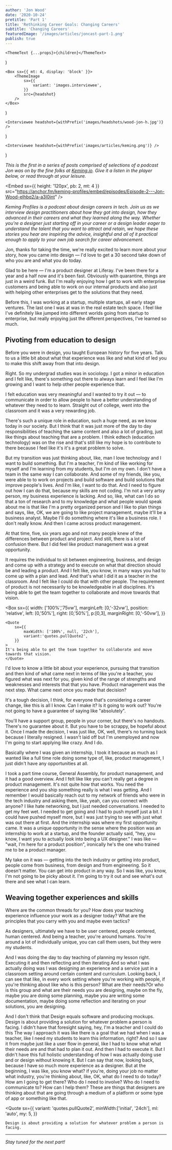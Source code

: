 ```yaml
---
author: 'Jon Wood'
date: '2020-10-24'
pretitle: 'Part 1'
title: 'Rethinking Career Goals: Changing Careers'
subtitle: 'Changing Careers'
featuredImage: '/images/articles/joncast-part-1.png'
publish: true
---
```



	<ThemeText {...props}>{children}</ThemeText>
)

	<Box sx={{ mt: 4, display: 'block' }}>
		<ThemeImage
			sx={{
				variant: 'images.interviewee',
			}}
			src={headshot}
		/>
	</Box>
)

	<Interviewee headshot={withPrefix('images/headshots/wood-jon-h.jpg')} />
)

	<Interviewee headshot={withPrefix('images/articles/keming.png')} />
)

_This is the first in a series of posts comprised of selections of a podcast Jon was on by the fine folks at [Keming.io](https://www.keming.io/profiles/). Give it a listen in the player below, or read through at your leisure._

<Embed
	sx={{ height: '120px', pb: 2, mt: 4 }}
	src="https://anchor.fm/keming-profiles/embed/episodes/Episode-2---Jon-Wood-elhbq2/a-a3l0int"
/>

_Keming Profiles is a podcast about design careers in tech. Join us as we interview design practitioners about how they got into design, how they advanced in their careers and what they learned along the way. Whether you're a designer just starting off in your career or a design leader eager to understand the talent that you want to attract and retain, we hope these stories you hear are inspiring the advice, insightful and all of it practical enough to apply to your own job search for career advancement._

<Keming />

Jon, thanks for taking the time, we're really excited to learn more about your story, how you came into design — I'd love to get a 30 second take down of who you are and what you do today.

<Jon />

Glad to be here — I'm a product designer at Liferay. I've been there for a year and a half now and it's been fast. Obviously with quarantine, things are just in a weird funk. But I'm really enjoying how I get to work with enterprise customers and being able to work on our internal products and also just with helping other enterprises get to the solutions that they need.

Before this, I was working at a startup, multiple startups, all early stage ventures. The last one I was at was in the real estate tech space. I feel like I've definitely like jumped into different worlds going from startup to enterprise, but really enjoying just the different perspectives, I've learned so much.

## Pivoting from education to design

<Keming />

Before you were in design, you taught European history for five years. Talk to us a little bit about what that experience was like and what kind of led you to make this shift away from that into design.

<Jon />

Right. So my undergrad studies was in sociology. I got a minor in education and I felt like, there's something out there to always learn and I feel like I'm growing and I want to help other people experience that.

I felt education was very meaningful and I wanted to try it out — to communicate in order to allow people to have a better understanding of whatever they need to to learn. Straight out of college, went into the classroom and it was a very rewarding job.

There's such a unique role in education, such a huge need, as we know today in our society. But I think that it was just more of the day to day responsibilities of teaching the same content and also a lot of grading, just like things about teaching that are a problem. I think edtech (education technology) was on the rise and that's still like my hope is to contribute to there because I feel like it's it's a great problem to solve.

But my transition was just thinking about, like, man I love technology and I want to build something. But I'm a teacher, I'm kind of like working for myself and I'm learning from my students, but I'm on my own. I don't have a team in the same way I can collaborate. And some of my friends, like you, were able to to work on projects and build software and build solutions that improve people's lives. And I'm like, I want to do that. And I need to figure out how I can do that, because my skills are not coding. I'm not a very artsy person, my business experience is lacking. And so, like, what can I do so that a ton of research and to my knowledge and what people would speak about me is that like I'm a pretty organized person and I like to plan things and says, like, OK, we are going to like project management, maybe it'll be a business analyst. Maybe I'll do something where it's like a business role. I don't really know. And then I came across product management.

At that time, five, six years ago and not many people knew of the differences between product and project. And still, there is a lot of confusion there. But I did feel like product management was a great opportunity.

It requires the individual to sit between engineering, business, and design and come up with a strategy and to execute on what that direction should be and leading a product. And I felt like, you know, in many ways you had to come up with a plan and lead. And that's what I did it as a teacher in the classroom. And I felt like I could do that with other people. The requirement of product is not necessarily to be knowledgeable in all disciplines. It's being able to get the team together to collaborate and move towards that vision.

<Box
	sx={{
		width: ['100%','75vw'],
		marginLeft: [0,'-32vw'],
		position: 'relative',
		left: [0,'50%'],
		right: [0,'50%'],
        p:[0,3],
		marginRight: [0,'-50vw'],
	}}
>
	<Quote
		sx={{
			maxWidth: ['100%', null, '22ch'],
			variant:'quotes.pullQuote2',
		}}
	>
	It's being able to get the team together to collaborate and move towards that vision.
    </Quote>

</Box>

<Keming />

I'd love to know a little bit about your experience, pursuing that transition and then kind of what came next in terms of like you're a teacher, you figured what was next for you, given kind of the range of strengths and weaknesses and interests that that you have. Product management was the next step. What came next once you made that decision?

<Jon />

It's a tough decision, I think, for everyone that's considering a career change, like this is all I know. Can I make it? Is it going to work out? You're not going to have a guarantee of saying like "absolutely".

You'll have a support group, people in your corner, but there's no handouts. There's no guarantee about it. But you have to be scrappy, be hopeful about it. Once I made the decision, I was just like, OK, well, there's no turning back because I literally resigned. I wasn't laid off but I'm unemployed and now I'm going to start applying like crazy. And I do.

Basically where I was given an internship, I took it because as much as I wanted like a full time role doing some type of, like, product management, I just didn't have any opportunities at all.

I took a part time course, General Assembly, for product management, and it had a good overview. And I felt like like you can't really get a degree in product management. It's not quite how that works. You need the experience and you ship something really is what I was getting. And I remember I would basically reach out to my network of friends who were in the tech industry and asking them, like, yeah, can you connect with anyone? I like hate networking, but I just needed conversations. I needed to get my feet wet. I needed to get going and I had to push myself just a bit. I could have pushed myself more, but I was just trying to see with just what was out there at first. And the internship was where my first opportunity came. It was a unique opportunity in the sense where the position was an internship to work at a startup, and the founder actually said, "hey, you know, I want you to actually look into being a UX designer." I was like — "wait, I'm here for a product position", ironically he's the one who trained me to be a product manager.

My take on it was — getting into the tech industry or getting into product, people come from business, from design and from engineering. So it doesn't matter. You can get into product in any way. So I was like, you know, I'm not going to be picky about it. I'm going to try it out and see what's out there and see what I can learn.

## Weaving together experiences and skills

<Keming />

Where are the common threads for you? How does your teaching experience influence your work as a designer today? What are the principles that you carry with you and maybe even tactics?

<Jon />

As designers, ultimately we have to be user centered, people centered, human centered. And being a teacher, you're around humans. You're around a lot of individually unique, you can call them users, but they were my students.

And I was doing the day to day teaching of planning my lesson right. Executing it and then reflecting and then iterating And so what I was actually doing was I was designing an experience and a service just in a classroom setting around certain content and curriculum. Looking back, I can see that like, in every work setting where you're working with people, if you're thinking about like who is this person? What are their needs?Or who is this group and what are their needs you are designing, maybe on the fly, maybe you are doing some planning, maybe you are writing some documentation, maybe doing some reflection and iterating on your solutions, you are designing.

And I don't think that Design equals software and producing mockups. Design is about providing a solution for whatever problem a person is facing. I didn't have that foresight saying, hey, I'm a teacher and I could do this The way I approach it was like there is a goal that we had when I was a teacher, like I need my students to learn this information, right? And so I saw it from maybe just like a user flow in general, like I had to know what what their needs are and that had to plan it out. And then I had to execute it. But I didn't have this full holistic understanding of how I was actually doing use and or design without knowing it. But I can say that now, looking back, because I have so much more experience as a designer. But at the beginning, I was like, you know what? if you're, doing your job no matter what industry, you're thinking about, like, OK, what do I need to do today? How am I going to get there? Who do I need to involve? Who do I need to communicate to? How can I help them? These are things that designers are thinking about that are going through a medium of a platform or some type of app or something like that.

<Quote
	sx={{
		variant: 'quotes.pullQuote2',
		minWidth:['initial', '24ch'],
		ml: 'auto',
		my: 5,
	}}
>
	Design is about providing a solution for whatever problem a person is facing.
</Quote>

---

_Stay tuned for the next part!_
